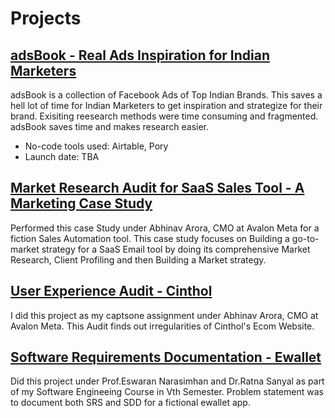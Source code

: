 # Projects

## [adsBook - Real Ads Inspiration for Indian Marketers](https://adsbook.pory.app/)
adsBook is a collection of Facebook Ads of Top Indian Brands. This saves a hell lot of time for Indian Marketers to get inspiration and strategize for their brand. Exisiting reesearch methods were time consuming and fragmented. adsBook saves time and makes research easier.

- No-code tools used: Airtable, Pory
- Launch date: TBA



## [Market Research Audit for SaaS Sales Tool - A Marketing Case Study](https://docs.google.com/presentation/d/1ncHg-jjZ9wq_OW9khYuRiYl7O1fXSo5ok5FqO03h9k8/edit?usp=sharing)
Performed this case Study under Abhinav Arora, CMO at Avalon Meta for a fiction Sales Automation tool. This case study focuses on Building a go-to-market strategy for a SaaS Email tool by doing its comprehensive Market Research, Client Profiling and then Building a Market strategy.


## [User Experience Audit - Cinthol](https://docs.google.com/presentation/d/1Boc7zeQXZ1SxdJzGZ3Ac5nV8PXbH8hdPRiQLZ0_VOB4/edit?usp=sharing)
I did this project as my captsone assignment under Abhinav Arora, CMO at Avalon Meta. This Audit finds out irregularities of Cinthol's Ecom Website.


## [Software Requirements Documentation - Ewallet](https://www.notion.so/Software-Req-Paycoo-AvaLabs-36b592c8370b4fb2826030a15ae8eee1)
Did this project under Prof.Eswaran Narasimhan and Dr.Ratna Sanyal as part of my Software Engineeing Course in Vth Semester. Problem statement was to document both SRS and SDD for a fictional ewallet app.

